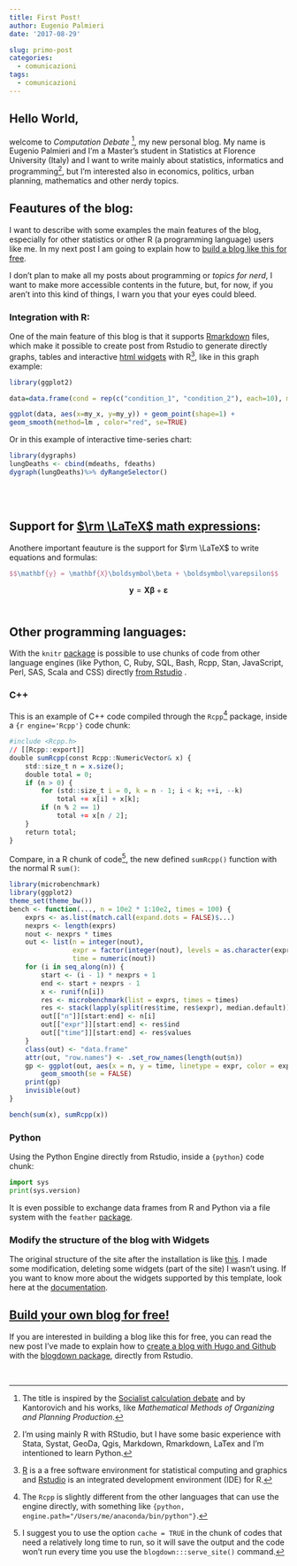 ```yaml
---
title: First Post!
author: Eugenio Palmieri
date: '2017-08-29'

slug: primo-post
categories:
  - comunicazioni
tags:
  - comunicazioni
---
```


## Hello World,

welcome to *Computation Debate* [^1], my new personal blog. My name is Eugenio Palmieri and I'm a Master's student in Statistics at Florence University (Italy) and I want to write mainly about statistics, informatics and programming[^2], but I'm interested also in economics, politics, urban planning, mathematics and other nerdy topics.

## Feautures of the blog:

I want to describe with some examples the main features of the blog, especially  for other statistics or other R (a programming language) users like me. In my next post I am going to explain how to [build a blog like this for free](https://palmierieugenio.github.io/post/build-a-blog-with-hugo-github-and-blogdown/).

I don't plan to make all my posts about programming or *topics for nerd*, I want to make more accessible contents in the future, but, for now, if you aren't into this kind of things, I warn you that your eyes could bleed.


### Integration with R:
One of the main feature of this blog is that it supports [Rmarkdown](http://rmarkdown.rstudio.com/) files, which make it possible to create post from Rstudio to generate directly graphs, tables and interactive [html widgets](http://www.htmlwidgets.org/) with R[^3], like in this graph example:

```r
library(ggplot2)

data=data.frame(cond = rep(c("condition_1", "condition_2"), each=10), my_x = 1:100 + rnorm(100,sd=9), my_y = 1:100 + rnorm(100,sd=16) )

ggplot(data, aes(x=my_x, y=my_y)) + geom_point(shape=1) +  
geom_smooth(method=lm , color="red", se=TRUE)
```

Or in this example of interactive time-series chart:

```r
library(dygraphs)
lungDeaths <- cbind(mdeaths, fdeaths)
dygraph(lungDeaths)%>% dyRangeSelector()
```

<br>
<br>

## Support for [$\rm \LaTeX$ math expressions](https://en.wikibooks.org/wiki/LaTeX/Mathematics):
Anothere important feauture is the support for $\rm \LaTeX$ to write equations and formulas:
```teX
$$\mathbf{y} = \mathbf{X}\boldsymbol\beta + \boldsymbol\varepsilon$$
```

$$\mathbf{y} = \mathbf{X}\boldsymbol\beta + \boldsymbol\varepsilon$$
<br>

## Other programming languages:

With the `knitr` [package](https://yihui.name/knitr/demo/engines/) is possible to use chunks of code from other language engines (like Python, C, Ruby, SQL, Bash, Rcpp, Stan, JavaScript, Perl, SAS, Scala and CSS) directly [from Rstudio](http://rmarkdown.rstudio.com/authoring_knitr_engines.html) .

### C++
This is an example of C++ code compiled through the `Rcpp`[^4] package, inside a `{r engine='Rcpp'}` code chunk:

```r
#include <Rcpp.h>
// [[Rcpp::export]]
double sumRcpp(const Rcpp::NumericVector& x) {
    std::size_t n = x.size();
    double total = 0;
    if (n > 0) {
        for (std::size_t i = 0, k = n - 1; i < k; ++i, --k)
            total += x[i] + x[k];
        if (n % 2 == 1)
            total += x[n / 2];
    }
    return total;
}
```

Compare, in a R chunk of code[^5], the new defined `sumRcpp()` function with the normal R `sum()`:
```r
library(microbenchmark)
library(ggplot2)
theme_set(theme_bw())
bench <- function(..., n = 10e2 * 1:10e2, times = 100) {
    exprs <- as.list(match.call(expand.dots = FALSE)$...)
    nexprs <- length(exprs)
    nout <- nexprs * times
    out <- list(n = integer(nout),
                expr = factor(integer(nout), levels = as.character(exprs)),
                time = numeric(nout))
    for (i in seq_along(n)) {
        start <- (i - 1) * nexprs + 1
        end <- start + nexprs - 1
        x <- runif(n[i])
        res <- microbenchmark(list = exprs, times = times)
        res <- stack(lapply(split(res$time, res$expr), median.default))
        out[["n"]][start:end] <- n[i]
        out[["expr"]][start:end] <- res$ind
        out[["time"]][start:end] <- res$values
    }
    class(out) <- "data.frame"
    attr(out, "row.names") <- .set_row_names(length(out$n))
    gp <- ggplot(out, aes(x = n, y = time, linetype = expr, color = expr)) +
        geom_smooth(se = FALSE)
    print(gp)
    invisible(out)
}

bench(sum(x), sumRcpp(x))
```

### Python

Using the Python Engine directly from Rstudio, inside a `{python}` code chunk:

```python
import sys
print(sys.version)
```

It is even possible to exchange data frames from R and Python via a file system with the `feather` [package](https://blog.rstudio.com/2016/03/29/feather/).

### Modify the structure of the blog with Widgets
The original structure of the site after the installation is like [this](https://sourcethemes.com/academic/). I made some modification, deleting some widgets (part of the site) I wasn't using. If you want to know more about the widgets supported by this template, look here at the [documentation](https://sourcethemes.com/academic/post/widgets/).

## [Build your own blog for free!](https://palmierieugenio.github.io/post/build-a-blog-with-hugo-github-and-blogdown/)
If you are interested in building a blog like this for free, you can read the new post I've made to explain how to [create a blog with Hugo and Github](https://palmierieugenio.github.io/post/build-a-blog-with-hugo-github-and-blogdown/) with the [blogdown package](https://github.com/rstudio/blogdown), directly from Rstudio.

<br>

[^1]: The title is inspired by the [Socialist calculation debate](https://en.wikipedia.org/wiki/Socialist_calculation_debate) and by Kantorovich and his works, like *Mathematical Methods of Organizing and Planning Production*.

[^2]: I'm using mainly R with RStudio, but I have some basic experience with Stata, Systat, GeoDa, Qgis, Markdown, Rmarkdown, LaTex and I'm intentioned to learn Python.

[^3]: [R](https://www.r-project.org/) is a a free software environment for statistical computing and graphics and [Rstudio](https://www.rstudio.com) is an integrated development environment (IDE) for R.

[^4]: The `Rcpp` is slightly different from the other languages that can use the engine directly, with something like `{python, engine.path="/Users/me/anaconda/bin/python"}`.

[^5]: I suggest you to use the option `cache = TRUE` in the chunk of codes that need a relatively long time to run, so it will save the output and the code won't run every time you use the `blogdown:::serve_site()` command.